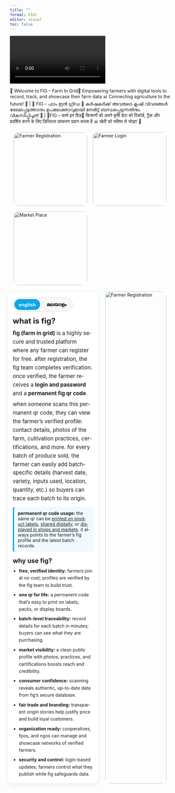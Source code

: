 ---
title: ""
format: html
editor: visual
toc: false
---

![](images/video.mp4){.banner}

:::: marquee-container
::: marquee-content
🚜 Welcome to FIG – Farm In Grid🌱 Empowering farmers with digital tools to record, track, and showcase their farm data 📊 Connecting agriculture to the future! 🌾 | 🚜 FIG – ഫാം ഇൻ ഗ്രിഡ 🌱 കര്‍ഷകര്‍ക്ക് അവരുടെ കൃഷി വിവരങ്ങള്‍ രേഖപ്പെടുത്താനും ഉപഭോക്താവുമായി നേരിട്ട് ബന്ധപ്പെടുന്നതിനും വികസിപ്പിച്ചത് 🌾 | 🚜FIG – फ़ार्म इन ग्रिड🌱 किसानों को अपने कृषि डेटा को रिकॉर्ड, ट्रैक और प्रदर्शित करने के लिए डिजिटल उपकरण प्रदान करता है 📊 खेती को भविष्य से जोड़ा! 🌾
:::
::::  

```{=html}  
<section class="fig-hover-grid">
  <!-- Farmer Registration -->
  <a href="farmer-registration.html" class="fig-hover-card">
    <img src="images/farmerRegister.webp" alt="Farmer Registration" class="fig-hover-img">
    <div class="fig-hover-overlay">
      <span class="fig-hover-text">Farmer Registration</span>
    </div>
  </a>

  <!-- Farmer Login -->
  <a href="farmer-login.html" class="fig-hover-card">
    <img src="images/farmerlogin.webp" alt="Farmer Login" class="fig-hover-img">
    <div class="fig-hover-overlay">
      <span class="fig-hover-text">Farmer Login</span>
    </div>
  </a>

  <!-- Market Place -->
  <a href="market-place.html" class="fig-hover-card">
    <img src="images/marketplace.webp" alt="Market Place" class="fig-hover-img">
    <div class="fig-hover-overlay">
      <span class="fig-hover-text">Market Place</span>
    </div>
  </a>
</section>

<style>
  /* grid layout */
  .fig-hover-grid {
    display: grid;
    gap: 18px;
    grid-template-columns: 1fr;
    max-width: 1200px;
    margin: 20px auto;
    padding: 0 12px;
  }
  @media (min-width: 640px) {
    .fig-hover-grid { grid-template-columns: repeat(2, 1fr); }
  }
  @media (min-width: 1024px) {
    .fig-hover-grid { grid-template-columns: repeat(3, 1fr); }
  }

  /* card */
  .fig-hover-card {
    position: relative;
    display: block;
    overflow: hidden;
    border-radius: 14px;
    text-decoration: none;
    aspect-ratio: 1 / 1; /* keeps square shape */
  }

  /* image */
  .fig-hover-img {
    position: absolute;
    inset: 0;
    width: 100%;
    height: 100%;
    object-fit: cover; /* ensures the 1024x1024 image fills */
    transition: transform 0.3s ease;
  }

  /* overlay */
  .fig-hover-overlay {
    position: absolute;
    inset: 0;
    background-color: rgba(0,0,0,0);
    display: flex;
    align-items: center;
    justify-content: center;
    transition: background-color 0.3s ease;
  }

  /* text */
  .fig-hover-text {
    color: white;
    font-size: 1.4rem;
    font-weight: 700;
    text-align: center;
    opacity: 0;
    transition: opacity 0.3s ease;
    padding: 0 10px;
  }

  /* hover effects */
  .fig-hover-card:hover .fig-hover-img {
    transform: scale(1.05);
  }
  .fig-hover-card:hover .fig-hover-overlay {
    background-color: rgba(0,0,0,0.45);
  }
  .fig-hover-card:hover .fig-hover-text {
    opacity: 1;
  }
</style>
```

```{=html}  
<section class="fig-layout">
  <!-- Image -->
  <div class="fig-image">
    <img src="images/farmer.webp" alt="Farmer Registration" />
  </div>

  <!-- FIG Concept Text -->
  <div class="fig-text">
    <section id="fig-concept" class="fig-card" data-lang="en" aria-label="FIG concept section">
      <!-- language toggle -->
      <div class="lang-toggle" role="tablist" aria-label="language toggle">
        <button class="lang-btn active" data-set-lang="en" role="tab" aria-selected="true">english</button>
        <button class="lang-btn" data-set-lang="ml" role="tab" aria-selected="false">മലയാളം</button>
      </div>

      <!-- english -->
      <article class="lang lang-en" lang="en" aria-live="polite">
        <h2>what is fig?</h2>
        <p><strong>fig (farm in grid)</strong> is a highly secure and trusted platform where any farmer can register for free. after registration, the fig team completes verification. once verified, the farmer receives a <strong>login and password</strong> and a <strong>permanent fig qr code</strong>.</p>

        <p>when someone scans this permanent qr code, they can view the farmer’s verified profile: contact details, photos of the farm, cultivation practices, certifications, and more. for every batch of produce sold, the farmer can easily add batch-specific details (harvest date, variety, inputs used, location, quantity, etc.) so buyers can trace each batch to its origin.</p>

        <div class="fig-callout" role="note">
          <strong>permanent qr code usage:</strong> the same qr can be <u>printed on product labels</u>, <u>shared digitally</u>, or <u>displayed in shops and markets</u>. it always points to the farmer’s fig profile and the latest batch records.
        </div>

        <h3>why use fig?</h3>
        <ul class="fig-benefits">
          <li><strong>free, verified identity:</strong> farmers join at no cost; profiles are verified by the fig team to build trust.</li>
          <li><strong>one qr for life:</strong> a permanent code that’s easy to print on labels, packs, or display boards.</li>
          <li><strong>batch-level traceability:</strong> record details for each batch in minutes; buyers can see what they are purchasing.</li>
          <li><strong>market visibility:</strong> a clean public profile with photos, practices, and certifications boosts reach and credibility.</li>
          <li><strong>consumer confidence:</strong> scanning reveals authentic, up-to-date data from fig’s secure database.</li>
          <li><strong>fair trade and branding:</strong> transparent origin stories help justify price and build loyal customers.</li>
          <li><strong>organization ready:</strong> cooperatives, fpos, and ngos can manage and showcase networks of verified farmers.</li>
          <li><strong>security and control:</strong> login-based updates; farmers control what they publish while fig safeguards data.</li>
        </ul>
      </article>

      <!-- malayalam -->
      <article class="lang lang-ml" lang="ml" aria-live="polite">
        <h2>fig എന്താണ്?</h2>
        <p><strong>fig (farm in grid)</strong> ആരും സൗജന്യമായി രജിസ്റ്റർ ചെയ്യാവുന്ന, സുരക്ഷിതവും വിശ്വാസയോഗ്യവും ആയ ഒരു പ്ലാറ്റ്‌ഫോമാണ്. രജിസ്ട്രേഷനെ തുടര്‍ന്ന് fig ടീം പരിശോധന പൂര്‍ത്തിയാക്കും. പരിശോധനയ്ക്ക് ശേഷം കര്‍ഷകന് <strong>ലോഗിൻ, പാസ്‌വേഡ്</strong> കൂടാതെ ഒരു <strong>സ്ഥിരം fig qr കോഡ്</strong> ലഭിക്കും.</p>

        <p>ഈ സ്ഥിരം qr കോഡ് സ്കാൻ ചെയ്‌താൽ കര്‍ഷകന്റെ സ്ഥിരീകരിച്ച പ്രൊഫൈൽ—ബന്ധപ്പെടാനുള്ള വിവരങ്ങൾ, ഫാം ചിത്രങ്ങൾ, കൃഷി രീതികൾ, സർട്ടിഫിക്കേഷനുകൾ തുടങ്ങി—കാണാം. ഓരോ ഉത്പാദന ബാച്ചും വിറ്റുപോകുമ്പോഴും, കൊയ്ത്ത്തിന്റെ തീയതി, ഇനപ്പേരുകള്‍, ഉപയോഗിച്ച ഇൻപുട്ടുകൾ, സ്ഥലം, അളവ് തുടങ്ങിയ <strong>ബാച്ച്-സ്പെസിഫിക്</strong> വിവരങ്ങൾ കര്‍ഷകന് എളുപ്പത്തിൽ ചേർക്കാം. ഇതോടെ ഓരോ ബാച്ചിന്റെയും ഉറവിടം ഉപഭോക്താക്കൾക്ക് ട്രെയ്‌സ് ചെയ്യാം.</p>

        <div class="fig-callout" role="note">
          <strong>സ്ഥിരം qr കോഡ് ഉപയോഗം:</strong> ഒരേ qr കോഡ് <u>ഉൽപ്പന്ന ലേബലിൽ പ്രിന്റ് ചെയ്യാം</u>, <u>ഡിജിറ്റലായി പങ്കിടാം</u>, അല്ലെങ്കിൽ <u>കടകളിലും മാർക്കറ്റുകളിലും പ്രദർശിപ്പിക്കാം</u>. ഇത് എല്ലായ്പ്പോഴും കര്‍ഷകന്റെ fig പ്രൊഫൈലിലേക്കും ഏറ്റവും പുതിയ ബാച്ച് റെക്കോർഡുകളിലേക്കുമാണ് പോയിന്റ് ചെയ്യുന്നത്.
        </div>

        <h3>എന്തുകൊണ്ട് fig?</h3>
        <ul class="fig-benefits">
          <li><strong>സൗജന്യ, പരിശോധിത ഐഡന്റിറ്റി:</strong> രജിസ്ട്രേഷൻ സൗജന്യം; fig ടീം പ്രൊഫൈൽ പരിശോധന നടത്തി വിശ്വാസം ഉറപ്പാക്കുന്നു.</li>
          <li><strong>ജീവിതകാല qr:</strong> ഒരൊറ്റ സ്ഥിരം കോഡ്—ലേബലുകളിലും പാക്കുകളിലും ഡിസ്‌പ്ലേ ബോർഡിലും എളുപ്പത്തിൽ പ്രിന്റ് ചെയ്യാം.</li>
          <li><strong>ബാച്ച്-തല ട്രെയ്‌സബിലിറ്റി:</strong> ഓരോ ബാച്ചിന്റെയും വിവരങ്ങൾ മിനിറ്റുകൾക്കുള്ളിൽ രേഖപ്പെടുത്തി; ഉപഭോക്താക്കൾ വാങ്ങുന്നത് എന്താണെന്ന് വ്യക്തമാക്കാം.</li>
          <li><strong>മാർക്കറ്റ് ദൃശ്യത:</strong> ചിത്രങ്ങൾ, രീതികൾ, സർട്ടിഫിക്കേഷനുകൾ അടങ്ങിയ പബ്ലിക് പ്രൊഫൈൽ വിശ്വാസ്യതയും വിസ്താരവും വർധിപ്പിക്കുന്നു.</li>
          <li><strong>ഉപഭോക്തൃ ആത്മവിശ്വാസം:</strong> സ്കാൻ ചെയ്താൽ figയുടെ സുരക്ഷിത ഡാറ്റാബേസിൽ നിന്നുള്ള യഥാർത്ഥവും പുതുക്കിയതുമായ ഡാറ്റ കാണാം.</li>
          <li><strong>ഫെയർ ട്രേഡ് & ബ്രാൻഡിംഗ്:</strong> വ്യക്തമായ ഉത്ഭവകഥ വില ന്യായീകരിക്കാനും സ്ഥിരമായ ഉപഭോക്താക്കളെ ഉണ്ടാക്കാനും സഹായിക്കുന്നു.</li>
          <li><strong>ഓർഗനൈസേഷൻ റെഡി:</strong> സഹകരണസംഘങ്ങൾ, fpo, ngo തുടങ്ങി സംഘടനകൾക്ക് പരിശോധിത കര്‍ഷകരുടെ നെറ്റ്‌വർക്ക് ഒരിടത്ത് തന്നെ കൈകാര്യം ചെയ്യാനും പ്രദർശിപ്പിക്കാനും കഴിയും.</li>
          <li><strong>സുരക്ഷയും നിയന്ത്രണവും:</strong> ലോഗിൻ അടിസ്ഥാനത്തിലുള്ള അപ്‌ഡേറ്റുകൾ; പ്രസിദ്ധീകരിക്കുന്നത് കര്‍ഷകനാണ് നിയന്ത്രിക്കുന്നത്, fig ഡാറ്റ സംരക്ഷിക്കുന്നു.</li>
        </ul>
      </article>
    </section>
  </div>
</section>

<style>
  /* layout container */
  .fig-layout {
    display: flex;
    flex-direction: column;
    gap: 20px;
    align-items: flex-start;
    max-width: 1200px;
    margin: 0 auto;
    padding: 0 12px;
  }

  /* image styling */
  .fig-image img {
    width: 100%;
    height: auto;
    border-radius: 16px;
    object-fit: cover;
  }

  /* text container takes remaining space */
  .fig-text {
    flex: 1;
  }

  /* side-by-side on larger screens */
@media (min-width: 768px) {
  .fig-layout {
    flex-direction: row-reverse; /* Image will now appear on the right */
    align-items: stretch;
  }
  .fig-image {
    flex: 0 0 40%;
  }
  .fig-text {
    flex: 0 0 60%;
  }
  .fig-image img {
    height: 100%;
    object-fit: cover;
  }

  /* existing fig-card styles */
  .fig-card {
    border: 1px solid #e6eef2;
    border-radius: 16px;
    padding: 18px 16px;
    background: #fff;
    box-shadow: 0 6px 16px rgba(0,0,0,.05);
    max-width: 100%;
    margin: 0 auto;
  }
  .fig-card h2 { margin: 4px 0 10px; font-size: 1.25rem; line-height: 1.3; }
  .fig-card h3 { margin: 14px 0 8px; font-size: 1.1rem; line-height: 1.3; }
  .fig-card p  { margin: 8px 0; line-height: 1.6; font-size: 1rem; }
  .lang-toggle {
    display: inline-flex; gap: 6px;
    border: 1px solid #d7d7d7; border-radius: 999px;
    padding: 4px; background: #f7f7f7; margin-bottom: 10px;
  }
  .lang-btn {
    border: 0; padding: 8px 14px; border-radius: 999px;
    background: transparent; cursor: pointer; font-weight: 600;
    font-size: 0.95rem;
  }
  .lang-btn.active { background: #0ea5e9; color: #fff; }
  .fig-callout {
    margin: 12px 0; padding: 12px; border-left: 4px solid #0ea5e9;
    background: #f0f9ff; border-radius: 8px;
  }
  .fig-benefits {
    list-style: disc; padding-left: 1.2rem; margin: 8px 0 0;
    display: grid; gap: 8px;
  }
  .fig-benefits li { line-height: 1.6; }
  @media (min-width: 640px) {
    .fig-card h2 { font-size: 1.5rem; }
    .fig-card h3 { font-size: 1.25rem; }
    .fig-card p  { font-size: 1.05rem; }
  }
  @media (min-width: 1024px) {
    .fig-card { padding: 22px 24px; }
  }
  #fig-concept[data-lang="en"] .lang-en { display: block; }
  #fig-concept[data-lang="en"] .lang-ml { display: none;  }
  #fig-concept[data-lang="ml"] .lang-en { display: none;  }
  #fig-concept[data-lang="ml"] .lang-ml { display: block; }
</style>

<script>
  (function () {
    const root = document.getElementById('fig-concept');
    const saved = localStorage.getItem('fig_lang_concept');
    if (saved === 'en' || saved === 'ml') root.setAttribute('data-lang', saved);

    function syncButtons(lang) {
      document.querySelectorAll('#fig-concept .lang-btn').forEach(b => {
        const on = b.getAttribute('data-set-lang') === lang;
        b.classList.toggle('active', on);
        b.setAttribute('aria-selected', on ? 'true' : 'false');
      });
    }
    syncButtons(root.getAttribute('data-lang'));

    document.querySelectorAll('#fig-concept .lang-btn').forEach(btn => {
      btn.addEventListener('click', () => {
        const lang = btn.getAttribute('data-set-lang');
        root.setAttribute('data-lang', lang);
        localStorage.setItem('fig_lang_concept', lang);
        syncButtons(lang);
      });
    });
  })();
</script>
```  

